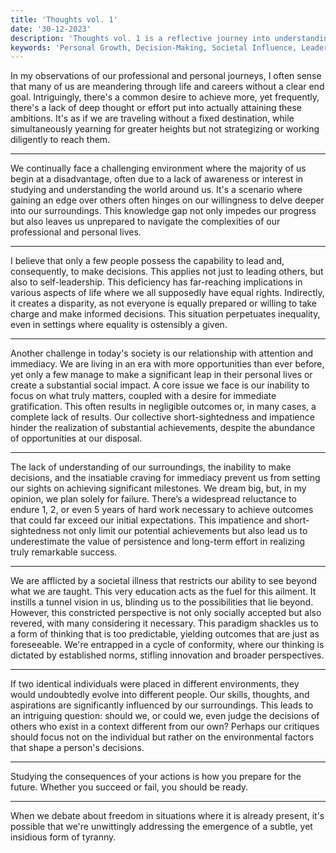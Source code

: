 ```yaml
---
title: 'Thoughts vol. 1'
date: '30-12-2023'
description: 'Thoughts vol. 1 is a reflective journey into understanding how our environments, societal norms, and personal challenges shape our life decisions and career paths.'
keywords: 'Personal Growth, Decision-Making, Societal Influence, Leadership, Adaptability, Career Development, Personal Challenges, Vision and Objectives, Psychological Insights, Environmental Impact, Navigating Complexity, Achievement, Personal Insight'
---
```


In my observations of our professional and personal journeys, I often sense that many of us are meandering through life and careers without a clear end goal. Intriguingly, there's a common desire to achieve more, yet frequently, there's a lack of deep thought or effort put into actually attaining these ambitions. It's as if we are traveling without a fixed destination, while simultaneously yearning for greater heights but not strategizing or working diligently to reach them.

---

We continually face a challenging environment where the majority of us begin at a disadvantage, often due to a lack of awareness or interest in studying and understanding the world around us. It's a scenario where gaining an edge over others often hinges on our willingness to delve deeper into our surroundings. This knowledge gap not only impedes our progress but also leaves us unprepared to navigate the complexities of our professional and personal lives.

---

I believe that only a few people possess the capability to lead and, consequently, to make decisions. This applies not just to leading others, but also to self-leadership. This deficiency has far-reaching implications in various aspects of life where we all supposedly have equal rights. Indirectly, it creates a disparity, as not everyone is equally prepared or willing to take charge and make informed decisions. This situation perpetuates inequality, even in settings where equality is ostensibly a given.

---

Another challenge in today's society is our relationship with attention and immediacy. We are living in an era with more opportunities than ever before, yet only a few manage to make a significant leap in their personal lives or create a substantial social impact. A core issue we face is our inability to focus on what truly matters, coupled with a desire for immediate gratification. This often results in negligible outcomes or, in many cases, a complete lack of results. Our collective short-sightedness and impatience hinder the realization of substantial achievements, despite the abundance of opportunities at our disposal.

--- 

The lack of understanding of our surroundings, the inability to make decisions, and the insatiable craving for immediacy prevent us from setting our sights on achieving significant milestones. We dream big, but, in my opinion, we plan solely for failure. There’s a widespread reluctance to endure 1, 2, or even 5 years of hard work necessary to achieve outcomes that could far exceed our initial expectations. This impatience and short-sightedness not only limit our potential achievements but also lead us to underestimate the value of persistence and long-term effort in realizing truly remarkable success.

---

We are afflicted by a societal illness that restricts our ability to see beyond what we are taught. This very education acts as the fuel for this ailment. It instills a tunnel vision in us, blinding us to the possibilities that lie beyond. However, this constricted perspective is not only socially accepted but also revered, with many considering it necessary. This paradigm shackles us to a form of thinking that is too predictable, yielding outcomes that are just as foreseeable. We're entrapped in a cycle of conformity, where our thinking is dictated by established norms, stifling innovation and broader perspectives.

---

If two identical individuals were placed in different environments, they would undoubtedly evolve into different people. Our skills, thoughts, and aspirations are significantly influenced by our surroundings. This leads to an intriguing question: should we, or could we, even judge the decisions of others who exist in a context different from our own? Perhaps our critiques should focus not on the individual but rather on the environmental factors that shape a person's decisions.

---

Studying the consequences of your actions is how you prepare for the future. Whether you succeed or fail, you should be ready.

---

When we debate about freedom in situations where it is already present, it's possible that we're unwittingly addressing the emergence of a subtle, yet insidious form of tyranny.